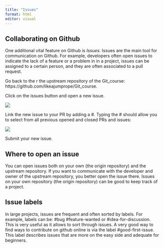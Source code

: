 ```yaml
---
title: "Issues"
format: html
editor: visual
---
```


## Collaborating on Github

One additional vital feature on Github is *Issues.* Issues are the main tool for communication on Github. For example, developers often open issues to indicate the lack of a feature or a problem in in a project, issues can be assigned to a certain person, and they are often associated to a pull request.

Go back to the r the upstream repository of the Git_course: https://github.com/likeajumprope/Git_course.

Click on the issues button and open a new issue.

![](img/Issue1.png)

Link the new issue to your PR by adding a #. Typing the \# should allow you to select from all previous opened and closed PRs and issues:

![](img/Issue2.png)

Submit your new issue.

## Where to open an issue

You can open issues both on your own (the origin repository) and the upstream repository. If you want to communicate with the developer and owner of the upstream repository, you better open the issue there. Issues on your own repository (the origin repository) can be good to keep track of a project.

## Issue labels

In large projects, issues are frequent and often sorted by labels. For example, labels can be: #bug #feature-wanted or #idea-for-discussion. This is very useful as it allows to sort through issues. A very good way to find ways to contribute on github online is via the label #good-first-issue. This label describes issues that are more on the easy side and adequate for beginners.
